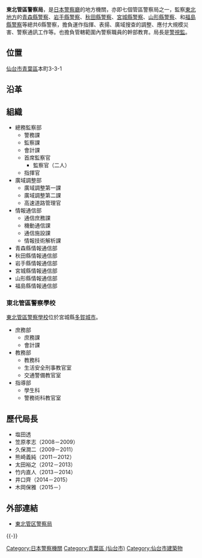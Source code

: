 {{primarysources}}
{{Japanese|japanese=東北管区警察局|kana=とうほくかんくけいさつきょく}}

'''東北管區警察局'''，是[[日本|日本]][[警察廳_(日本)|警察廳]]的地方機關，亦即七個管區警察局之一，監察[[東北地方|東北地方]]的[[青森縣警察|青森縣警察]]、[[岩手縣警察|岩手縣警察]]、[[秋田縣警察|秋田縣警察]]、[[宮城縣警察|宮城縣警察]]、[[山形縣警察|山形縣警察]]、和[[福島縣警察|福島縣警察]]等總共6縣警察，擔負運作指揮、表揚、廣域搜查的調整、應付大規模災害、警察通訊工作等。也擔負管轄範圍內警察職員的幹部教育。局長是[[警視監|警視監]]。

== 位置 ==
[[仙台市|仙台市]][[青葉區_(仙台市)|青葉區]]本町3-3-1

== 沿革 ==

== 組織 ==
* 總務監察部
** 警務課
** 監察課
** 會計課
** 首席監察官
*** 監察官（二人）
** 指揮官
* 廣域調整部
** 廣域調整第一課
** 廣域調整第二課
** 高速道路管理官
* 情報通信部
** 通信庶務課
** 機動通信課
** 通信施設課
** 情報技術解析課
* 青森縣情報通信部
* 秋田縣情報通信部
* 岩手縣情報通信部
* 宮城縣情報通信部
* 山形縣情報通信部
* 福島縣情報通信部

=== 東北管區警察學校 ===
[[東北管區警察學校|東北管區警察學校]]位於宮城縣[[多賀城市|多賀城市]]。
*庶務部
**庶務課
**會計課
*教務部
**教務科
**生活安全刑事教官室
**交通警備教官室
*指導部
**學生科
**警務術科教官室

== 歷代局長 ==
* 塩田透 
* 笠原孝志（2008－2009）
* 久保潤二（2009－2011）
* 熊崎義純（2011－2012）
* 太田裕之（2012－2013）
* 竹内直人（2013－2014）
* 井口齊（2014－2015）
* 木岡保雅（2015－）

== 外部連結 ==
* [https://web.archive.org/web/20100113061146/http://www.tohoku.go.jp/ 東北管区警察局]

{{-}}
{{日本都道府縣警察}}

{{DEFAULTSORT:とうほくかんくけいさつきよく}}
[[Category:日本警察機關|Category:日本警察機關]]
[[Category:青葉區_(仙台市)|Category:青葉區 (仙台市)]]
[[Category:仙台市建築物|Category:仙台市建築物]]